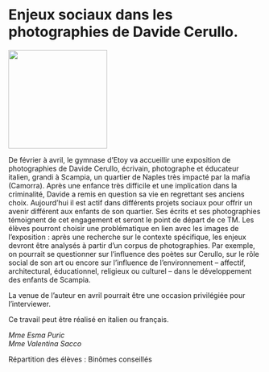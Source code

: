 # Enjeux sociaux dans les photographies de Davide Cerullo.

::: {.center data-latex=""}
![](images/enjeux-sociaux-dans-les-photographies-de-davide-cerullo.png){height=14em}
:::

De février à avril, le gymnase d'Etoy va accueillir une exposition de
photographies de Davide Cerullo, écrivain, photographe et éducateur
italien, grandi à Scampia, un quartier de Naples très impacté par la
mafia (Camorra). Après une enfance très difficile et une implication
dans la criminalité, Davide a remis en question sa vie en regrettant ses
anciens choix. Aujourd'hui il est actif dans différents projets sociaux
pour offrir un avenir différent aux enfants de son quartier. Ses écrits
et ses photographies témoignent de cet engagement et seront le point de
départ de ce TM. Les élèves pourront choisir une problématique en lien
avec les images de l'exposition : après une recherche sur le contexte
spécifique, les enjeux devront être analysés à partir d'un corpus de
photographies. Par exemple, on pourrait se questionner sur l'influence
des poètes sur Cerullo, sur le rôle social de son art ou encore sur
l'influence de l'environnement -- affectif, architectural, éducationnel,
religieux ou culturel -- dans le développement des enfants de Scampia.

La venue de l'auteur en avril pourrait être une occasion privilégiée
pour l'interviewer.

Ce travail peut être réalisé en italien ou français. 

::: {.signature data-latex=""}
_Mme Esma Puric_  
_Mme Valentina Sacco_  
:::
Répartition des élèves : Binômes conseillés